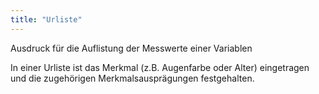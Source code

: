 ```yaml
---
title: "Urliste"
---
```


Ausdruck für die Auflistung der Messwerte einer Variablen

In einer Urliste ist das Merkmal (z.B. Augenfarbe oder Alter) eingetragen und die zugehörigen Merkmalsausprägungen festgehalten.


